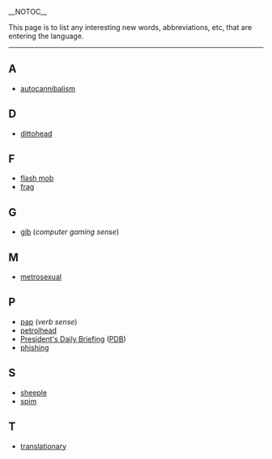 __NOTOC__

This page is to list any interesting new words, abbreviations, etc, that are entering the language.

----
==A==
*[[autocannibalism]]

==D==
*[[dittohead]]

==F==
*[[flash mob]]
*[[frag]]

==G==
*[[gib]] (''computer gaming sense'')

==M==
*[[metrosexual]]

==P==
*[[pap]] (''verb sense'')
*[[petrolhead]]
*[[President's Daily Briefing]] ([[PDB]])
*[[phishing]]

==S==
*[[sheeple]]
*[[spim]]

==T==
*[[translationary]]